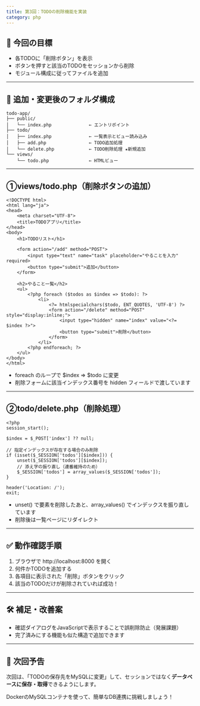 ```yaml
---
title: 第3回：TODOの削除機能を実装
category: php
---
```


## **🎯 今回の目標**

- 各TODOに「削除ボタン」を表示
- ボタンを押すと該当のTODOをセッションから削除
- モジュール構成に従ってファイルを追加

---

## **📁 追加・変更後のフォルダ構成**

```
todo-app/
├── public/
│   └── index.php              ← エントリポイント
├── todo/
│   ├── index.php              ← 一覧表示とビュー読み込み
│   ├── add.php                ← TODO追加処理
│   └── delete.php             ← TODO削除処理 ★新規追加
└── views/
    └── todo.php               ← HTMLビュー
```

---

## **①views/todo.php（削除ボタンの追加）**

```
<!DOCTYPE html>
<html lang="ja">
<head>
    <meta charset="UTF-8">
    <title>TODOアプリ</title>
</head>
<body>
    <h1>TODOリスト</h1>

    <form action="/add" method="POST">
        <input type="text" name="task" placeholder="やることを入力" required>
        <button type="submit">追加</button>
    </form>

    <h2>やること一覧</h2>
    <ul>
        <?php foreach ($todos as $index => $todo): ?>
            <li>
                <?= htmlspecialchars($todo, ENT_QUOTES, 'UTF-8') ?>
                <form action="/delete" method="POST" style="display:inline;">
                    <input type="hidden" name="index" value="<?= $index ?>">
                    <button type="submit">削除</button>
                </form>
            </li>
        <?php endforeach; ?>
    </ul>
</body>
</html>
```

- foreach のループで $index => $todo に変更
- 削除フォームに該当インデックス番号を hidden フィールドで渡しています

---

## **②todo/delete.php（削除処理）**

```
<?php
session_start();

$index = $_POST['index'] ?? null;

// 指定インデックスが存在する場合のみ削除
if (isset($_SESSION['todos'][$index])) {
    unset($_SESSION['todos'][$index]);
    // 添え字の振り直し（連番維持のため）
    $_SESSION['todos'] = array_values($_SESSION['todos']);
}

header('Location: /');
exit;
```

- unset() で要素を削除したあと、array_values() でインデックスを振り直しています
- 削除後は一覧ページにリダイレクト

---

## **✅ 動作確認手順**

1. ブラウザで http://localhost:8000 を開く
2. 何件かTODOを追加する
3. 各項目に表示された「削除」ボタンをクリック
4. 該当のTODOだけが削除されていれば成功！

---

## **🛠 補足・改善案**

- 確認ダイアログをJavaScriptで表示することで誤削除防止（発展課題）
- 完了済みにする機能も似た構造で追加できます

---

## **📌 次回予告**

次回は、「TODOの保存先をMySQLに変更」して、セッションではなく**データベースに保存・取得**できるようにします。

DockerのMySQLコンテナを使って、簡単なDB連携に挑戦しましょう！